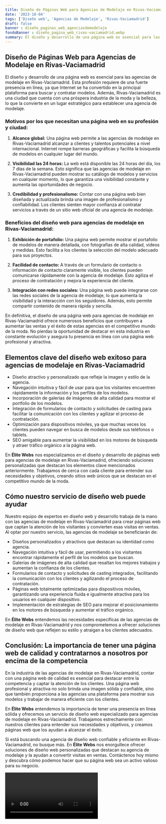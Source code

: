 ```yaml
---
title: Diseño de Páginas Web para Agencias de Modelaje en Rivas-Vaciamadrid
date: '2023-10-04'
tags: ['Diseño web', 'Agencias de Modelaje', 'Rivas-Vaciamadrid']
draft: false
banner : diseño_paginas_web_agenciasdemodelaje
fondoBanner : diseño_pagina_web_rivas-vaciamadrid.webp
summary: El diseño y desarrollo de una página web es esencial para las agencias de modelaje en RivasVaciamadrid. Esta profesión requiere de una fuerte presencia en línea, ya que Internet se ha convertido en la principal plataforma para buscar y contratar modelos. Además, RivasVaciamadrid es una ciudad que cuenta con una próspera industria de la moda y la belleza, lo que la convierte en un lugar estratégico para establecer una agencia de modelaje.
---
```


## Diseño de Páginas Web para Agencias de Modelaje en Rivas-Vaciamadrid

El diseño y desarrollo de una página web es esencial para las agencias de modelaje en Rivas-Vaciamadrid. Esta profesión requiere de una fuerte presencia en línea, ya que Internet se ha convertido en la principal plataforma para buscar y contratar modelos. Además, Rivas-Vaciamadrid es una ciudad que cuenta con una próspera industria de la moda y la belleza, lo que la convierte en un lugar estratégico para establecer una agencia de modelaje.

### Motivos por los que necesitan una página web en su profesión y ciudad:

1. **Alcance global:** Una página web permite a las agencias de modelaje en Rivas-Vaciamadrid alcanzar a clientes y talentos potenciales a nivel internacional. Internet rompe barreras geográficas y facilita la búsqueda de modelos en cualquier lugar del mundo.

2. **Visibilidad las 24 horas:** La web está disponible las 24 horas del día, los 7 días de la semana. Esto significa que las agencias de modelaje en Rivas-Vaciamadrid pueden mostrar su catálogo de modelos y servicios en cualquier momento, lo que garantiza una visibilidad constante y aumenta las oportunidades de negocio.

3. **Credibilidad y profesionalismo:** Contar con una página web bien diseñada y actualizada brinda una imagen de profesionalismo y confiabilidad. Los clientes sienten mayor confianza al contratar servicios a través de un sitio web oficial de una agencia de modelaje.

### Beneficios del diseño web para agencias de modelaje en Rivas-Vaciamadrid:

1. **Exhibición de portafolio:** Una página web permite mostrar el portafolio de modelos de manera detallada, con fotografías de alta calidad, videos y medidas. Esto facilita a los clientes la selección del modelo adecuado para sus proyectos.

2. **Facilidad de contacto:** A través de un formulario de contacto o información de contacto claramente visible, los clientes pueden comunicarse rápidamente con la agencia de modelaje. Esto agiliza el proceso de contratación y mejora la experiencia del cliente.

3. **Integración con redes sociales:** Una página web puede integrarse con las redes sociales de la agencia de modelaje, lo que aumenta la visibilidad y la interacción con los seguidores. Además, esto permite compartir contenido de manera rápida y sencilla.

En definitiva, el diseño de una página web para agencias de modelaje en Rivas-Vaciamadrid ofrece numerosos beneficios que contribuyen a aumentar las ventas y el éxito de estas agencias en el competitivo mundo de la moda. No pierdas la oportunidad de destacar en esta industria en constante evolución y asegura tu presencia en línea con una página web profesional y atractiva.

<GifSeo />

<Cta />

## Elementos clave del diseño web exitoso para agencias de modelaje en Rivas-Vaciamadrid

- Diseño atractivo y personalizado que refleje la imagen y estilo de la agencia.
- Navegación intuitiva y fácil de usar para que los visitantes encuentren rápidamente la información y los perfiles de los modelos.
- Incorporación de galerías de imágenes de alta calidad para mostrar el portfolio de los modelos.
- Integración de formularios de contacto y solicitudes de casting para facilitar la comunicación con los clientes y agilizar el proceso de contratación.
- Optimización para dispositivos móviles, ya que muchas veces los clientes pueden navegar en busca de modelos desde sus teléfonos o tablets.
- SEO amigable para aumentar la visibilidad en los motores de búsqueda y atraer tráfico orgánico a la página web.

En **Élite Webs** nos especializamos en el diseño y desarrollo de páginas web para agencias de modelaje en Rivas-Vaciamadrid, ofreciendo soluciones personalizadas que destacan los elementos clave mencionados anteriormente. Trabajamos de cerca con cada cliente para entender sus necesidades y objetivos, creando sitios web únicos que se destacan en el competitivo mundo de la moda.

## Cómo nuestro servicio de diseño web puede ayudar

Nuestro equipo de expertos en diseño web y desarrollo trabaja de la mano con las agencias de modelaje en Rivas-Vaciamadrid para crear páginas web que captan la atención de los visitantes y convierten esas visitas en ventas. Al optar por nuestro servicio, las agencias de modelaje se beneficiarán de:

- Diseños personalizados y atractivos que destacan su identidad como agencia.
- Navegación intuitiva y fácil de usar, permitiendo a los visitantes encontrar rápidamente el perfil de los modelos que buscan.
- Galerías de imágenes de alta calidad que resaltan los mejores trabajos y aumentan la confianza de los clientes.
- Formularios de contacto y solicitudes de casting integrados, facilitando la comunicación con los clientes y agilizando el proceso de contratación.
- Páginas web totalmente optimizadas para dispositivos móviles, garantizando una experiencia fluida e igualmente atractiva para los usuarios en cualquier dispositivo.
- Implementación de estrategias de SEO para mejorar el posicionamiento en los motores de búsqueda y aumentar el tráfico orgánico.

En **Élite Webs** entendemos las necesidades específicas de las agencias de modelaje en Rivas-Vaciamadrid y nos comprometemos a ofrecer soluciones de diseño web que reflejen su estilo y atraigan a los clientes adecuados.

## Conclusión: La importancia de tener una página web de calidad y contratarnos a nosotros por encima de la competencia

En la industria de las agencias de modelaje en Rivas-Vaciamadrid, contar con una página web de calidad es esencial para destacar entre la competencia y captar la atención de los clientes. Una página web profesional y atractiva no solo brinda una imagen sólida y confiable, sino que también proporciona a las agencias una plataforma para mostrar sus modelos y trabajar de manera eficiente con los clientes.

En **Élite Webs** entendemos la importancia de tener una presencia en línea sólida y ofrecemos un servicio de diseño web especializado para agencias de modelaje en Rivas-Vaciamadrid. Trabajamos estrechamente con nuestros clientes para entender sus necesidades y objetivos, y creamos páginas web que los ayudan a alcanzar el éxito.

Si está buscando una agencia de diseño web confiable y eficiente en Rivas-Vaciamadrid, no busque más. En **Élite Webs** nos enorgullece ofrecer soluciones de diseño web personalizadas que destacan su agencia de modelaje y la ayudan a convertir visitas en ventas. Contáctenos hoy mismo y descubra cómo podemos hacer que su página web sea un activo valioso para su negocio.

<Video />

<CtaBot job='Agencias de Modelaje' city='Rivas-Vaciamadrid'/>

<Gmaps query='Rivas-Vaciamadrid+españa+maps' />